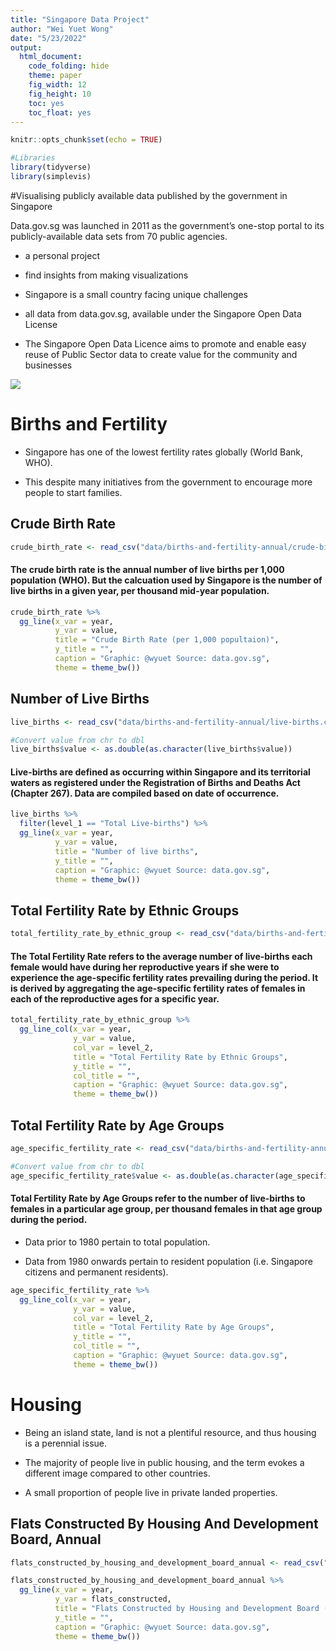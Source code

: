 ```yaml
---
title: "Singapore Data Project"
author: "Wei Yuet Wong"
date: "5/23/2022"
output:
  html_document: 
    code_folding: hide
    theme: paper
    fig_width: 12
    fig_height: 10
    toc: yes
    toc_float: yes
---
```


```r
knitr::opts_chunk$set(echo = TRUE)

#Libraries
library(tidyverse)
library(simplevis)
```
#Visualising publicly available data published by the government in Singapore

Data.gov.sg was launched in 2011 as the government's one-stop portal to its publicly-available data sets from 70 public agencies.
  
  - a personal project
  
  - find insights from making visualizations
  
  - Singapore is a small country facing unique challenges
  
  - all data from data.gov.sg, available under the Singapore Open Data License
  
  - The Singapore Open Data Licence aims to promote and enable easy reuse of Public Sector data to create value for the community and businesses

![](https://cdn.pixabay.com/photo/2018/09/27/11/43/singapore-3706832_960_720.jpg)

# Births and Fertility
 - Singapore has one of the lowest fertility rates globally (World Bank, WHO).
 
 - This despite many initiatives from the government to encourage more people to start families.
 
## Crude Birth Rate

```r
crude_birth_rate <- read_csv("data/births-and-fertility-annual/crude-birth-rate.csv")

```

#### The crude birth rate is the annual number of live births per 1,000 population (WHO). But the calcuation used by Singapore is the number of live births in a given year, per thousand mid-year population.

```r
crude_birth_rate %>% 
  gg_line(x_var = year,
          y_var = value,
          title = "Crude Birth Rate (per 1,000 popultaion)",
          y_title = "",
          caption = "Graphic: @wyuet Source: data.gov.sg",
          theme = theme_bw())

```

## Number of Live Births

```r
live_births <- read_csv("data/births-and-fertility-annual/live-births.csv")

#Convert value from chr to dbl
live_births$value <- as.double(as.character(live_births$value))
```

#### Live-births are defined as occurring within Singapore and its territorial waters as registered under the Registration of Births and Deaths Act (Chapter 267). Data are compiled based on date of occurrence.


```r
live_births %>% 
  filter(level_1 == "Total Live-births") %>% 
  gg_line(x_var = year,
          y_var = value,
          title = "Number of live births",
          y_title = "",
          caption = "Graphic: @wyuet Source: data.gov.sg",
          theme = theme_bw())
```

## Total Fertility Rate by Ethnic Groups

```r
total_fertility_rate_by_ethnic_group <- read_csv("data/births-and-fertility-annual/total-fertility-rate-by-ethnic-group.csv")
```

#### The Total Fertility Rate refers to the average number of live-births each female would have during her reproductive years if she were to experience the age-specific fertility rates prevailing during the period. It is derived by aggregating the age-specific fertility rates of females in each of the reproductive ages for a specific year.

```r
total_fertility_rate_by_ethnic_group %>% 
  gg_line_col(x_var = year,
              y_var = value,
              col_var = level_2,
              title = "Total Fertility Rate by Ethnic Groups",
              y_title = "",
              col_title = "",
              caption = "Graphic: @wyuet Source: data.gov.sg",
              theme = theme_bw())

```

## Total Fertility Rate by Age Groups

```r
age_specific_fertility_rate <- read_csv("data/births-and-fertility-annual/age-specific-fertility-rate.csv")

#Convert value from chr to dbl
age_specific_fertility_rate$value <- as.double(as.character(age_specific_fertility_rate$value))
```

####  Total Fertility Rate by Age Groups refer to the number of live-births to females in a particular age group, per thousand females in that age group during the period.

  - Data prior to 1980 pertain to total population.
      
  - Data from 1980 onwards pertain to resident population (i.e. Singapore citizens and permanent residents).

```r

age_specific_fertility_rate %>% 
  gg_line_col(x_var = year,
              y_var = value,
              col_var = level_2,
              title = "Total Fertility Rate by Age Groups",
              y_title = "",
              col_title = "",
              caption = "Graphic: @wyuet Source: data.gov.sg",
              theme = theme_bw())

```

# Housing

  - Being an island state, land is not a plentiful resource, and thus housing is a perennial issue.

  - The majority of people live in public housing, and the term evokes a different image compared to other countries.
  
  - A small proportion of people live in private landed properties.

## Flats Constructed By Housing And Development Board, Annual

```r

flats_constructed_by_housing_and_development_board_annual <- read_csv("data/flats-constructed/flats-constructed-by-housing-and-development-board-annual.csv")
```

```r
flats_constructed_by_housing_and_development_board_annual %>% 
  gg_line(x_var = year,
          y_var = flats_constructed,
          title = "Flats Constructed by Housing and Development Board (Annual)",
          y_title = "",
          caption = "Graphic: @wyuet Source: data.gov.sg",
          theme = theme_bw())

```


